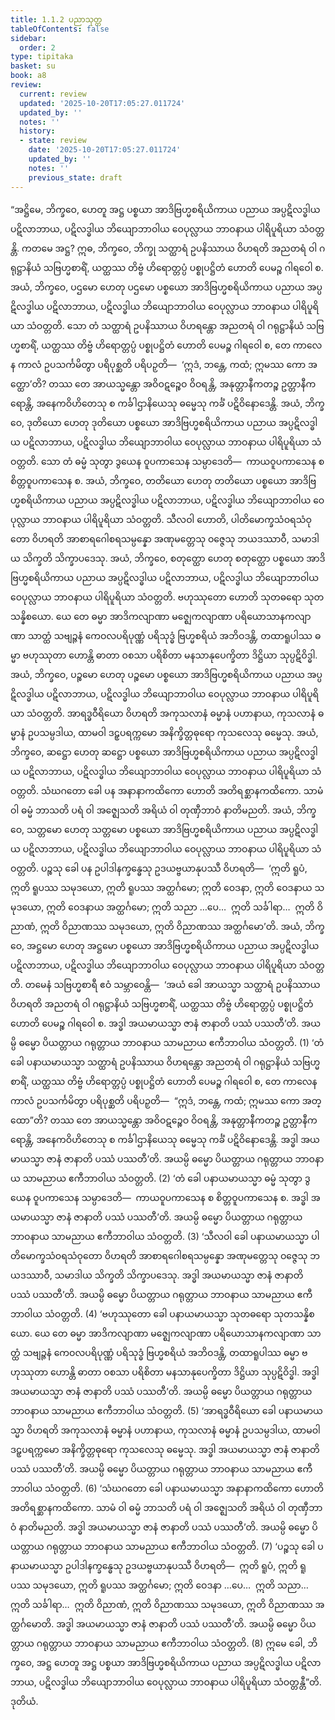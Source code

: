 ```yaml
---
title: 1.1.2 ပညာသုတ္တ
tableOfContents: false
sidebar:
  order: 2
type: tipitaka
basket: su
book: a8
review:
  current: review
  updated: '2025-10-20T17:05:27.011724'
  updated_by: ''
  notes: ''
  history:
  - state: review
    date: '2025-10-20T17:05:27.011724'
    updated_by: ''
    notes: ''
    previous_state: draft
---
```



<DynamicBreadcrumb />


<ReviewStatus review={frontmatter.review} showDetails={true} />

<HypothesisAnnotation frontmatter={frontmatter} />

<Division number="2" book="a8" e="ch" v="17" p="2">

<Paragraph number="10" book="a8">
“အဋ္ဌိမေ, ဘိက္ခဝေ, ဟေတူ အဋ္ဌ ပစ္စယာ အာဒိဗြဟ္မစရိယိကာယ ပညာယ အပ္ပဋိလဒ္ဓါယ ပဋိလာဘာယ, ပဋိလဒ္ဓါယ ဘိယျောဘာဝါယ ဝေပုလ္လာယ ဘာဝနာယ ပါရိပူရိယာ သံဝတ္တန္တိ. ကတမေ အဋ္ဌ? ဣဓ, ဘိက္ခဝေ, ဘိက္ခု သတ္ထာရံ ဥပနိဿာယ ဝိဟရတိ အညတရံ ဝါ ဂရုဋ္ဌာနိယံ သဗြဟ္မစာရိံ, ယတ္ထဿ တိဗ္ဗံ ဟိရောတ္တပ္ပံ ပစ္စုပဋ္ဌိတံ ဟောတိ ပေမဉ္စ ဂါရဝေါ စ. အယံ, ဘိက္ခဝေ, ပဌမော ဟေတု ပဌမော ပစ္စယော အာဒိဗြဟ္မစရိယိကာယ ပညာယ အပ္ပဋိလဒ္ဓါယ ပဋိလာဘာယ, ပဋိလဒ္ဓါယ ဘိယျောဘာဝါယ ဝေပုလ္လာယ ဘာဝနာယ ပါရိပူရိယာ သံဝတ္တတိ.
</Paragraph>

<Paragraph number="11" book="a8">
သော တံ သတ္ထာရံ ဥပနိဿာယ ဝိဟရန္တော အညတရံ ဝါ ဂရုဋ္ဌာနိယံ သဗြဟ္မစာရိံ, ယတ္ထဿ တိဗ္ဗံ ဟိရောတ္တပ္ပံ ပစ္စုပဋ္ဌိတံ ဟောတိ ပေမဉ္စ ဂါရဝေါ စ, တေ ကာလေန ကာလံ ဥပသင်္ကမိတွာ ပရိပုစ္ဆတိ ပရိပဉှတိ—  ‘ဣဒံ, ဘန္တေ, ကထံ; ဣမဿ ကော အတ္ထော’တိ? တဿ တေ အာယသ္မန္တော အဝိဝဋဉ္စေဝ ဝိဝရန္တိ, အနုတ္တာနီကတဉ္စ ဥတ္တာနီကရောန္တိ, အနေကဝိဟိတေသု စ ကင်္ခါဌာနိယေသု ဓမ္မေသု ကင်္ခံ ပဋိဝိနောဒေန္တိ. အယံ, ဘိက္ခဝေ, ဒုတိယော ဟေတု ဒုတိယော ပစ္စယော အာဒိဗြဟ္မစရိယိကာယ ပညာယ အပ္ပဋိလဒ္ဓါယ ပဋိလာဘာယ, ပဋိလဒ္ဓါယ ဘိယျောဘာဝါယ ဝေပုလ္လာယ ဘာဝနာယ ပါရိပူရိယာ သံဝတ္တတိ.
</Paragraph>

<Paragraph number="12" book="a8">
သော တံ ဓမ္မံ သုတွာ ဒွယေန ဝူပကာသေန သမ္ပာဒေတိ—  ကာယဝူပကာသေန စ စိတ္တဝူပကာသေန စ. အယံ, ဘိက္ခဝေ, တတိယော ဟေတု တတိယော ပစ္စယော အာဒိဗြဟ္မစရိယိကာယ ပညာယ အပ္ပဋိလဒ္ဓါယ ပဋိလာဘာယ, ပဋိလဒ္ဓါယ ဘိယျောဘာဝါယ ဝေပုလ္လာယ ဘာဝနာယ ပါရိပူရိယာ သံဝတ္တတိ.
</Paragraph>

<Paragraph number="13" book="a8">
သီလဝါ ဟောတိ, ပါတိမောက္ခသံဝရသံဝုတော ဝိဟရတိ အာစာရဂေါစရသမ္ပန္နော အဏုမတ္တေသု ဝဇ္ဇေသု ဘယဒဿာဝီ, သမာဒါယ သိက္ခတိ သိက္ခာပဒေသု. အယံ, ဘိက္ခဝေ, စတုတ္ထော ဟေတု စတုတ္ထော ပစ္စယော အာဒိဗြဟ္မစရိယိကာယ ပညာယ အပ္ပဋိလဒ္ဓါယ ပဋိလာဘာယ, ပဋိလဒ္ဓါယ ဘိယျောဘာဝါယ ဝေပုလ္လာယ ဘာဝနာယ ပါရိပူရိယာ သံဝတ္တတိ.
</Paragraph>

<Paragraph number="14" book="a8">
ဗဟုဿုတော ဟောတိ သုတဓရော သုတသန္နိစယော. ယေ တေ ဓမ္မာ အာဒိကလျာဏာ မဇ္ဈေကလျာဏာ ပရိယောသာနကလျာဏာ သာတ္ထံ သဗျဉ္ဇနံ ကေဝလပရိပုဏ္ဏံ ပရိသုဒ္ဓံ ဗြဟ္မစရိယံ အဘိဝဒန္တိ, တထာရူပါဿ ဓမ္မာ ဗဟုဿုတာ ဟောန္တိ ဓာတာ ဝစသာ ပရိစိတာ မနသာနုပေက္ခိတာ ဒိဋ္ဌိယာ သုပ္ပဋိဝိဒ္ဓါ. အယံ, ဘိက္ခဝေ, ပဉ္စမော ဟေတု ပဉ္စမော ပစ္စယော အာဒိဗြဟ္မစရိယိကာယ ပညာယ အပ္ပဋိလဒ္ဓါယ ပဋိလာဘာယ, ပဋိလဒ္ဓါယ ဘိယျောဘာဝါယ ဝေပုလ္လာယ ဘာဝနာယ ပါရိပူရိယာ သံဝတ္တတိ.
</Paragraph>

<Paragraph number="15" book="a8">
အာရဒ္ဓဝီရိယော ဝိဟရတိ အကုသလာနံ ဓမ္မာနံ ပဟာနာယ, ကုသလာနံ ဓမ္မာနံ ဥပသမ္ပဒါယ, ထာမဝါ ဒဠှပရက္ကမော အနိက္ခိတ္တဓုရော ကုသလေသု ဓမ္မေသု. အယံ, ဘိက္ခဝေ, ဆဋ္ဌော ဟေတု ဆဋ္ဌော ပစ္စယော အာဒိဗြဟ္မစရိယိကာယ ပညာယ အပ္ပဋိလဒ္ဓါယ ပဋိလာဘာယ, ပဋိလဒ္ဓါယ ဘိယျောဘာဝါယ ဝေပုလ္လာယ ဘာဝနာယ ပါရိပူရိယာ သံဝတ္တတိ.
</Paragraph>

<Paragraph number="16" book="a8">
သံဃဂတော ခေါ ပန အနာနာကထိကော ဟောတိ အတိရစ္ဆာနကထိကော. သာမံ ဝါ ဓမ္မံ ဘာသတိ ပရံ ဝါ အဇ္ဈေသတိ အရိယံ ဝါ တုဏှီဘာဝံ နာတိမညတိ. အယံ, ဘိက္ခဝေ, သတ္တမော ဟေတု သတ္တမော ပစ္စယော အာဒိဗြဟ္မစရိယိကာယ ပညာယ အပ္ပဋိလဒ္ဓါယ ပဋိလာဘာယ, ပဋိလဒ္ဓါယ ဘိယျောဘာဝါယ ဝေပုလ္လာယ ဘာဝနာယ ပါရိပူရိယာ သံဝတ္တတိ.
</Paragraph>

<Paragraph number="17" book="a8">
ပဉ္စသု ခေါ ပန ဥပါဒါနက္ခန္ဓေသု ဥဒယဗ္ဗယာနုပဿီ ဝိဟရတိ—  ‘ဣတိ ရူပံ, ဣတိ ရူပဿ သမုဒယော, ဣတိ ရူပဿ အတ္ထင်္ဂမော; ဣတိ ဝေဒနာ, ဣတိ ဝေဒနာယ သမုဒယော, ဣတိ ဝေဒနာယ အတ္ထင်္ဂမော; ဣတိ သညာ …ပေ…  ဣတိ သင်္ခါရာ…  ဣတိ ဝိညာဏံ, ဣတိ ဝိညာဏဿ သမုဒယော, ဣတိ ဝိညာဏဿ အတ္ထင်္ဂမော’တိ. အယံ, ဘိက္ခဝေ, အဋ္ဌမော ဟေတု အဋ္ဌမော ပစ္စယော အာဒိဗြဟ္မစရိယိကာယ ပညာယ အပ္ပဋိလဒ္ဓါယ ပဋိလာဘာယ, ပဋိလဒ္ဓါယ ဘိယျောဘာဝါယ ဝေပုလ္လာယ ဘာဝနာယ ပါရိပူရိယာ သံဝတ္တတိ.
</Paragraph>

<Paragraph number="18" book="a8">
တမေနံ သဗြဟ္မစာရီ ဧဝံ သမ္ဘာဝေန္တိ—  ‘အယံ ခေါ အာယသ္မာ သတ္ထာရံ ဥပနိဿာယ ဝိဟရတိ အညတရံ ဝါ ဂရုဋ္ဌာနိယံ သဗြဟ္မစာရိံ, ယတ္ထဿ တိဗ္ဗံ ဟိရောတ္တပ္ပံ ပစ္စုပဋ္ဌိတံ ဟောတိ ပေမဉ္စ ဂါရဝေါ စ. အဒ္ဓါ အယမာယသ္မာ ဇာနံ ဇာနာတိ ပဿံ ပဿတီ’တိ. အယမ္ပိ ဓမ္မော ပိယတ္တာယ ဂရုတ္တာယ ဘာဝနာယ သာမညာယ ဧကီဘာဝါယ သံဝတ္တတိ. (1)
</Paragraph>

<Paragraph number="19" book="a8">
‘တံ ခေါ ပနာယမာယသ္မာ သတ္ထာရံ ဥပနိဿာယ ဝိဟရန္တော အညတရံ ဝါ ဂရုဋ္ဌာနိယံ သဗြဟ္မစာရိံ, ယတ္ထဿ တိဗ္ဗံ ဟိရောတ္တပ္ပံ ပစ္စုပဋ္ဌိတံ ဟောတိ ပေမဉ္စ ဂါရဝေါ စ, တေ ကာလေန ကာလံ ဥပသင်္ကမိတွာ ပရိပုစ္ဆတိ ပရိပဉှတိ—  “ဣဒံ, ဘန္တေ, ကထံ; ဣမဿ ကော အတ္ထော”တိ? တဿ တေ အာယသ္မန္တော အဝိဝဋဉ္စေဝ ဝိဝရန္တိ, အနုတ္တာနီကတဉ္စ ဥတ္တာနီကရောန္တိ, အနေကဝိဟိတေသု စ ကင်္ခါဌာနိယေသု ဓမ္မေသု ကင်္ခံ ပဋိဝိနောဒေန္တိ. အဒ္ဓါ အယမာယသ္မာ ဇာနံ ဇာနာတိ ပဿံ ပဿတီ’တိ. အယမ္ပိ ဓမ္မော ပိယတ္တာယ ဂရုတ္တာယ ဘာဝနာယ သာမညာယ ဧကီဘာဝါယ သံဝတ္တတိ. (2)
</Paragraph>

<Paragraph number="20" book="a8">
‘တံ ခေါ ပနာယမာယသ္မာ ဓမ္မံ သုတွာ ဒွယေန ဝူပကာသေန သမ္ပာဒေတိ—  ကာယဝူပကာသေန စ စိတ္တဝူပကာသေန စ. အဒ္ဓါ အယမာယသ္မာ ဇာနံ ဇာနာတိ ပဿံ ပဿတီ’တိ. အယမ္ပိ ဓမ္မော ပိယတ္တာယ ဂရုတ္တာယ ဘာဝနာယ သာမညာယ ဧကီဘာဝါယ သံဝတ္တတိ. (3)
</Paragraph>

<Paragraph number="21" book="a8">
‘သီလဝါ ခေါ ပနာယမာယသ္မာ ပါတိမောက္ခသံဝရသံဝုတော ဝိဟရတိ အာစာရဂေါစရသမ္ပန္နော အဏုမတ္တေသု ဝဇ္ဇေသု ဘယဒဿာဝီ, သမာဒါယ သိက္ခတိ သိက္ခာပဒေသု. အဒ္ဓါ အယမာယသ္မာ ဇာနံ ဇာနာတိ ပဿံ ပဿတီ’တိ. အယမ္ပိ ဓမ္မော ပိယတ္တာယ ဂရုတ္တာယ ဘာဝနာယ သာမညာယ ဧကီဘာဝါယ သံဝတ္တတိ. (4)
</Paragraph>

<Paragraph number="22" book="a8">
‘ဗဟုဿုတော ခေါ ပနာယမာယသ္မာ သုတဓရော သုတသန္နိစယော. ယေ တေ ဓမ္မာ အာဒိကလျာဏာ မဇ္ဈေကလျာဏာ ပရိယောသာနကလျာဏာ သာတ္ထံ သဗျဉ္ဇနံ ကေဝလပရိပုဏ္ဏံ ပရိသုဒ္ဓံ ဗြဟ္မစရိယံ အဘိဝဒန္တိ, တထာရူပါဿ ဓမ္မာ ဗဟုဿုတာ ဟောန္တိ ဓာတာ ဝစသာ ပရိစိတာ မနသာနုပေက္ခိတာ ဒိဋ္ဌိယာ သုပ္ပဋိဝိဒ္ဓါ. အဒ္ဓါ အယမာယသ္မာ ဇာနံ ဇာနာတိ ပဿံ ပဿတီ’တိ. အယမ္ပိ ဓမ္မော ပိယတ္တာယ ဂရုတ္တာယ ဘာဝနာယ သာမညာယ ဧကီဘာဝါယ သံဝတ္တတိ. (5)
</Paragraph>

<Paragraph number="23" book="a8">
‘အာရဒ္ဓဝီရိယော ခေါ ပနာယမာယသ္မာ ဝိဟရတိ အကုသလာနံ ဓမ္မာနံ ပဟာနာယ, ကုသလာနံ ဓမ္မာနံ ဥပသမ္ပဒါယ, ထာမဝါ ဒဠှပရက္ကမော အနိက္ခိတ္တဓုရော ကုသလေသု ဓမ္မေသု. အဒ္ဓါ အယမာယသ္မာ ဇာနံ ဇာနာတိ ပဿံ ပဿတီ’တိ. အယမ္ပိ ဓမ္မော ပိယတ္တာယ ဂရုတ္တာယ ဘာဝနာယ သာမညာယ ဧကီဘာဝါယ သံဝတ္တတိ. (6)
</Paragraph>

<Paragraph number="24" book="a8">
‘သံဃဂတော ခေါ ပနာယမာယသ္မာ အနာနာကထိကော ဟောတိ အတိရစ္ဆာနကထိကော. သာမံ ဝါ ဓမ္မံ ဘာသတိ ပရံ ဝါ အဇ္ဈေသတိ အရိယံ ဝါ တုဏှီဘာဝံ နာတိမညတိ. အဒ္ဓါ အယမာယသ္မာ ဇာနံ ဇာနာတိ ပဿံ ပဿတီ’တိ. အယမ္ပိ ဓမ္မော ပိယတ္တာယ ဂရုတ္တာယ ဘာဝနာယ သာမညာယ ဧကီဘာဝါယ သံဝတ္တတိ. (7)
</Paragraph>

<Paragraph number="25" book="a8">
‘ပဉ္စသု ခေါ ပနာယမာယသ္မာ ဥပါဒါနက္ခန္ဓေသု ဥဒယဗ္ဗယာနုပဿီ ဝိဟရတိ—  ဣတိ ရူပံ, ဣတိ ရူပဿ သမုဒယော, ဣတိ ရူပဿ အတ္ထင်္ဂမော; ဣတိ ဝေဒနာ …ပေ…  ဣတိ သညာ…  ဣတိ သင်္ခါရာ…  ဣတိ ဝိညာဏံ, ဣတိ ဝိညာဏဿ သမုဒယော, ဣတိ ဝိညာဏဿ အတ္ထင်္ဂမောတိ. အဒ္ဓါ အယမာယသ္မာ ဇာနံ ဇာနာတိ ပဿံ ပဿတီ’တိ. အယမ္ပိ ဓမ္မော ပိယတ္တာယ ဂရုတ္တာယ ဘာဝနာယ သာမညာယ ဧကီဘာဝါယ သံဝတ္တတိ. (8)
</Paragraph>

<Paragraph number="26" book="a8">
ဣမေ ခေါ, ဘိက္ခဝေ, အဋ္ဌ ဟေတူ အဋ္ဌ ပစ္စယာ အာဒိဗြဟ္မစရိယိကာယ ပညာယ အပ္ပဋိလဒ္ဓါယ ပဋိလာဘာယ, ပဋိလဒ္ဓါယ ဘိယျောဘာဝါယ ဝေပုလ္လာယ ဘာဝနာယ ပါရိပူရိယာ သံဝတ္တန္တီ”တိ.

</Paragraph>
</Division>

<Paragraph number="27" type="center" book="a8">
ဒုတိယံ.
</Paragraph>